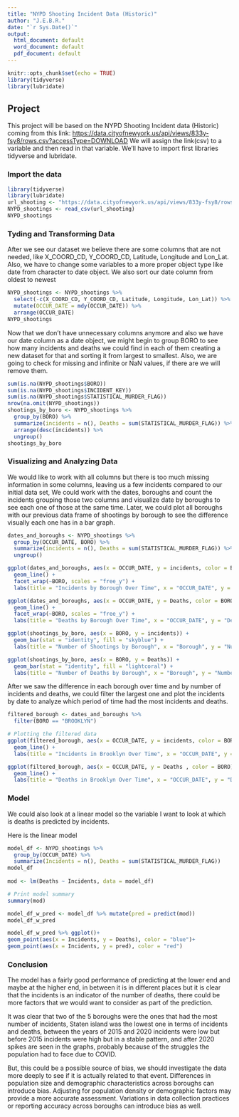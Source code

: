 ---
title: "NYPD Shooting Incident Data (Historic)"
author: "J.E.B.R."
date: "`r Sys.Date()`"
output:
  html_document: default
  word_document: default
  pdf_document: default
---

```{r setup, include=FALSE}
knitr::opts_chunk$set(echo = TRUE)
library(tidyverse)
library(lubridate)
```

## Project

This project will be based on the NYPD Shooting Incident data (Historic) coming from this link: <https://data.cityofnewyork.us/api/views/833y-fsy8/rows.csv?accessType=DOWNLOAD>
We will assign the link(csv) to a variable and then read in that variable. We'll have to import first libraries tidyverse and lubridate.

### Import the data

```{r import_data_libraries, message=FALSE}
library(tidyverse)
library(lubridate)
url_shooting <- "https://data.cityofnewyork.us/api/views/833y-fsy8/rows.csv?accessType=DOWNLOAD"
NYPD_shootings <- read_csv(url_shooting)
NYPD_shootings
```

### Tyding and Transforming Data

After we see our dataset we believe there are some columns that are not needed, like X_COORD_CD, Y_COORD_CD, Latitude, Longitude and Lon_Lat. Also, we have to change some variables to a more proper object type like date from character to date object. We also sort our date column from oldest to newest

```{r remove_columns}
NYPD_shootings <- NYPD_shootings %>%
  select(-c(X_COORD_CD, Y_COORD_CD, Latitude, Longitude, Lon_Lat)) %>%
  mutate(OCCUR_DATE = mdy(OCCUR_DATE)) %>%
  arrange(OCCUR_DATE)
NYPD_shootings
```

Now that we don't have unnecessary columns anymore and also we have our date column as a date object, we might begin to group BORO to see how many incidents and deaths we could find in each of them creating a new dataset for that and sorting it from largest to smallest. Also, we are going to check for missing and infinite or NaN values, if there are we will remove them.

```{r group_by_boro_and_Check_Missings}
sum(is.na(NYPD_shootings$BORO))
sum(is.na(NYPD_shootings$INCIDENT_KEY))
sum(is.na(NYPD_shootings$STATISTICAL_MURDER_FLAG))
nrow(na.omit(NYPD_shootings))
shootings_by_boro <- NYPD_shootings %>%
  group_by(BORO) %>%
  summarize(incidents = n(), Deaths = sum(STATISTICAL_MURDER_FLAG)) %>%
  arrange(desc(incidents)) %>%
  ungroup()
shootings_by_boro
```

### Visualizing and Analyzing Data

We would like to work with all columns but there is too much missing information in some columns, leaving us a few incidents compared to our initial data set, We could work with the dates, boroughs and count the incidents grouping those two columns and visualize date by boroughs to see each one of those at the same time.
Later, we could plot all boroughs with our previous data frame of shootings by borough to see the difference visually each one has in a bar graph.

```{r group_by_date_and_borough}
dates_and_boroughs <- NYPD_shootings %>%
  group_by(OCCUR_DATE, BORO) %>%
  summarize(incidents = n(), Deaths = sum(STATISTICAL_MURDER_FLAG)) %>%
  ungroup()

ggplot(dates_and_boroughs, aes(x = OCCUR_DATE, y = incidents, color = BORO)) +
  geom_line() +
  facet_wrap(~BORO, scales = "free_y") +
  labs(title = "Incidents by Borough Over Time", x = "OCCUR_DATE", y = "incidents", color = "Borough")

ggplot(dates_and_boroughs, aes(x = OCCUR_DATE, y = Deaths, color = BORO)) +
  geom_line() +
  facet_wrap(~BORO, scales = "free_y") +
  labs(title = "Deaths by Borough Over Time", x = "OCCUR_DATE", y = "Deaths", color = "Borough")

ggplot(shootings_by_boro, aes(x = BORO, y = incidents)) +
  geom_bar(stat = "identity", fill = "skyblue") +
  labs(title = "Number of Shootings by Borough", x = "Borough", y = "Number of Shootings")

ggplot(shootings_by_boro, aes(x = BORO, y = Deaths)) +
  geom_bar(stat = "identity", fill = "lightcoral") +
  labs(title = "Number of Deaths by Borough", x = "Borough", y = "Number of Deaths")
```

After we saw the difference in each borough over time and by number of incidents and deaths, we could filter the largest one and plot the incidents by date to analyze which period of time had the most incidents and deaths.

```{r filter_BORO_visualize}
filtered_borough <- dates_and_boroughs %>%
  filter(BORO == "BROOKLYN")

# Plotting the filtered data
ggplot(filtered_borough, aes(x = OCCUR_DATE, y = incidents, color = BORO)) +
  geom_line() +
  labs(title = "Incidents in Brooklyn Over Time", x = "OCCUR_DATE", y = "incidents", color = "Brooklyn")

ggplot(filtered_borough, aes(x = OCCUR_DATE, y = Deaths , color = BORO)) +
  geom_line() +
  labs(title = "Deaths in Brooklyn Over Time", x = "OCCUR_DATE", y = "Deaths", color = "Brooklyn")
```

### Model

We could also look at a linear model so the variable I want to look at which is deaths is predicted by incidents.

Here is the linear model

```{r model}
model_df <- NYPD_shootings %>%
  group_by(OCCUR_DATE) %>%
  summarize(Incidents = n(), Deaths = sum(STATISTICAL_MURDER_FLAG))
model_df
  
mod <- lm(Deaths ~ Incidents, data = model_df)

# Print model summary
summary(mod)

model_df_w_pred <- model_df %>% mutate(pred = predict(mod))
model_df_w_pred

model_df_w_pred %>% ggplot()+
geom_point(aes(x = Incidents, y = Deaths), color = "blue")+
geom_point(aes(x = Incidents, y = pred), color = "red")
```

### Conclusion

The model has a fairly good performance of predicting at the lower end and maybe at the higher end, in between it is in different places but it is clear that the incidents is an indicator of the number of deaths, there could be more factors that we would want to consider as part of the prediction.

It was clear that two of the 5 boroughs were the ones that had the most number of incidents, Staten island was the lowest one in terms of incidents and deaths, between the years of 2015 and 2020 incidents were low but before 2015 incidents were high but in a stable pattern, and after 2020 spikes are seen in the graphs, probably because of the struggles the population had to face due to COVID.

But, this could be a possible source of bias, we should investigate the data more deeply to see if it is actually related to that event. Differences in population size and demographic characteristics across boroughs can introduce bias. Adjusting for population density or demographic factors may provide a more accurate assessment. Variations in data collection practices or reporting accuracy across boroughs can introduce bias as well.